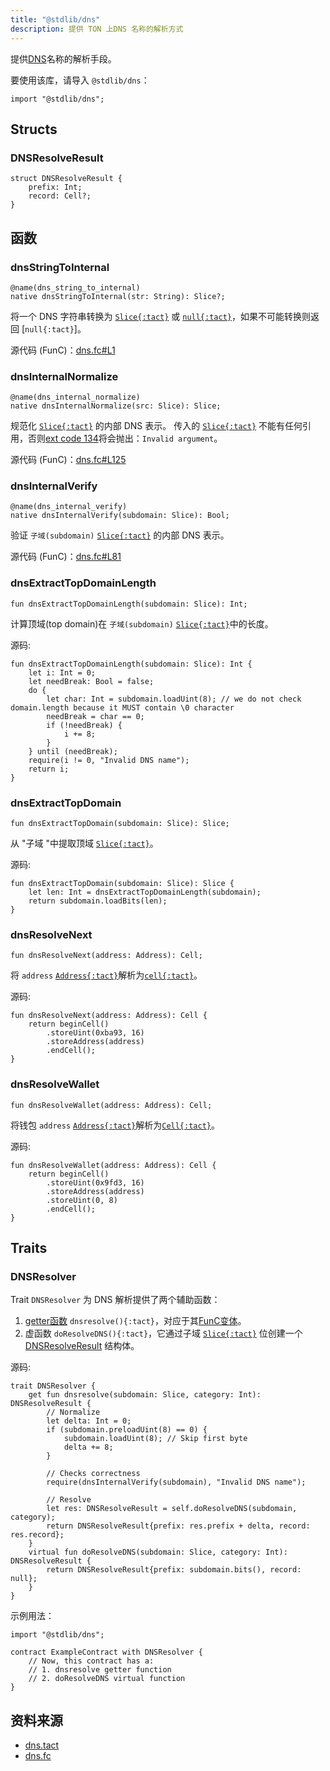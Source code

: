 ```yaml
---
title: "@stdlib/dns"
description: 提供 TON 上DNS 名称的解析方式
---
```


提供[DNS](https://docs.ton.org/participate/web3/dns)名称的解析手段。

要使用该库，请导入 `@stdlib/dns`：

```tact
import "@stdlib/dns";
```

## Structs

### DNSResolveResult

```tact
struct DNSResolveResult {
    prefix: Int;
    record: Cell?;
}
```

## 函数

### dnsStringToInternal

```tact
@name(dns_string_to_internal)
native dnsStringToInternal(str: String): Slice?;
```

将一个 DNS 字符串转换为 [`Slice{:tact}`][slice] 或 [`null{:tact}`](/zh-cn/book/optionals)，如果不可能转换则返回 [`null{:tact}`]。

源代码 (FunC)：[dns.fc#L1](https://github.com/tact-lang/tact/blob/e69c7fc99dc9be3fa5ff984456c03ffe8fed3677/stdlib/libs/dns.fc#L1)

### dnsInternalNormalize

```tact
@name(dns_internal_normalize)
native dnsInternalNormalize(src: Slice): Slice;
```

规范化 [`Slice{:tact}`][slice] 的内部 DNS 表示。 传入的 [`Slice{:tact}`][slice] 不能有任何引用，否则[ext code 134](/zh-cn/book/exit-codes#134)将会抛出：`Invalid argument`。

源代码 (FunC)：[dns.fc#L125](https://github.com/tact-lang/tact/blob/e69c7fc99dc9be3fa5ff984456c03ffe8fed3677/stdlib/libs/dns.fc#L125)

### dnsInternalVerify

```tact
@name(dns_internal_verify)
native dnsInternalVerify(subdomain: Slice): Bool;
```

验证 `子域(subdomain)` [`Slice{:tact}`][slice] 的内部 DNS 表示。

源代码 (FunC)：[dns.fc#L81](https://github.com/tact-lang/tact/blob/e69c7fc99dc9be3fa5ff984456c03ffe8fed3677/stdlib/libs/dns.fc#L81)

### dnsExtractTopDomainLength

```tact
fun dnsExtractTopDomainLength(subdomain: Slice): Int;
```

计算顶域(top domain)在 `子域(subdomain)` [`Slice{:tact}`][slice]中的长度。

源码:

```tact
fun dnsExtractTopDomainLength(subdomain: Slice): Int {
    let i: Int = 0;
    let needBreak: Bool = false;
    do {
        let char: Int = subdomain.loadUint(8); // we do not check domain.length because it MUST contain \0 character
        needBreak = char == 0;
        if (!needBreak) {
            i += 8;
        }
    } until (needBreak);
    require(i != 0, "Invalid DNS name");
    return i;
}
```

### dnsExtractTopDomain

```tact
fun dnsExtractTopDomain(subdomain: Slice): Slice;
```

从 "子域 "中提取顶域 [`Slice{:tact}`][slice]。

源码:

```tact
fun dnsExtractTopDomain(subdomain: Slice): Slice {
    let len: Int = dnsExtractTopDomainLength(subdomain);
    return subdomain.loadBits(len);
}
```

### dnsResolveNext

```tact
fun dnsResolveNext(address: Address): Cell;
```

将 `address` [`Address{:tact}`][p]解析为[`cell{:tact}`][cell]。

源码:

```tact
fun dnsResolveNext(address: Address): Cell {
    return beginCell()
        .storeUint(0xba93, 16)
        .storeAddress(address)
        .endCell();
}
```

### dnsResolveWallet

```tact
fun dnsResolveWallet(address: Address): Cell;
```

将钱包 `address` [`Address{:tact}`][p]解析为[`Cell{:tact}`][cell]。

源码:

```tact
fun dnsResolveWallet(address: Address): Cell {
    return beginCell()
        .storeUint(0x9fd3, 16)
        .storeAddress(address)
        .storeUint(0, 8)
        .endCell();
}
```

## Traits

### DNSResolver

Trait `DNSResolver` 为 DNS 解析提供了两个辅助函数：

1. [getter函数](/zh-cn/book/functions#getter-functions) `dnsresolve(){:tact}`，对应于其[FunC变体](https://docs.ton.org/develop/howto/subresolvers#dnsresolve-code)。
2. 虚函数 `doResolveDNS(){:tact}`，它通过子域 [`Slice{:tact}`][slice] 位创建一个 [DNSResolveResult](#dnsresolveresult) 结构体。

源码:

```tact
trait DNSResolver {
    get fun dnsresolve(subdomain: Slice, category: Int): DNSResolveResult {
        // Normalize
        let delta: Int = 0;
        if (subdomain.preloadUint(8) == 0) {
            subdomain.loadUint(8); // Skip first byte
            delta += 8;
        }

        // Checks correctness
        require(dnsInternalVerify(subdomain), "Invalid DNS name");

        // Resolve
        let res: DNSResolveResult = self.doResolveDNS(subdomain, category);
        return DNSResolveResult{prefix: res.prefix + delta, record: res.record};
    }
    virtual fun doResolveDNS(subdomain: Slice, category: Int): DNSResolveResult {
        return DNSResolveResult{prefix: subdomain.bits(), record: null};
    }
}
```

示例用法：

```tact
import "@stdlib/dns";

contract ExampleContract with DNSResolver {
    // Now, this contract has a:
    // 1. dnsresolve getter function
    // 2. doResolveDNS virtual function
}
```

## 资料来源

- [dns.tact](https://github.com/tact-lang/tact/blob/61541b7783098e1af669faccd7d2334c10981c72/stdlib/libs/dns.tact)
- [dns.fc](https://github.com/tact-lang/tact/blob/e69c7fc99dc9be3fa5ff984456c03ffe8fed3677/stdlib/libs/dns.fc)

[p]: /zh-cn/book/types#primitive-types
[cell]: /zh-cn/book/cells#cells
[slice]: /zh-cn/book/cells#slices
